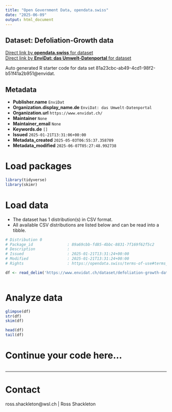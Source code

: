 ```yaml
---
title: "Open Government Data, opendata.swiss"
date: "2025-06-09"
output: html_document
---
```


## Dataset: Defoliation-Growth data



[Direct link by **opendata.swiss** for dataset](https://opendata.swiss/de/dataset/defoliation-growth-data)<br>
[Direct link by **EnviDat: das Umwelt-Datenportal** for dataset](https://www.envidat.ch/#/metadata/defoliation-growth-data)

Auto generated R starter code for data set 81a23cbc-ab49-4cd1-98f2-b51f41a2b951@envidat.

## Metadata

- **Publisher.name** `EnviDat`
- **Organization.display_name.de** `EnviDat: das Umwelt-Datenportal`
- **Organization.url** `https://www.envidat.ch/`
- **Maintainer** `None`
- **Maintainer_email** `None`
- **Keywords.de** `[]`
- **Issued** `2025-01-21T13:31:06+00:00`
- **Metadata_created** `2025-05-03T06:55:37.358789`
- **Metadata_modified** `2025-06-07T05:27:48.992738`


# Load packages

```r

library(tidyverse)
library(skimr)

```

# Load data

-   The dataset has 1 distribution(s) in CSV format.
-   All available CSV distributions are listed below and can be read into a tibble.

```r

# Distribution 0
# Package_id               : 89a69cbb-fd85-4bbc-8831-7f169f62f5c2
# Description              : 
# Issued                   : 2025-01-21T13:31:24+00:00
# Modified                 : 2025-01-21T13:31:24+00:00
# Rights                   : https://opendata.swiss/terms-of-use#terms_open

df <- read_delim('https://www.envidat.ch/dataset/defoliation-growth-data/resource/fb6a850d-252f-4a61-84d5-34bac26f9110')



```

# Analyze data

```r

glimpse(df)
str(df)
skim(df)

head(df)
tail(df)

```

# Continue your code here...

```r

```

------------------------------------------------------------------------

# Contact

ross.shackleton@wsl.ch | Ross Shackleton
